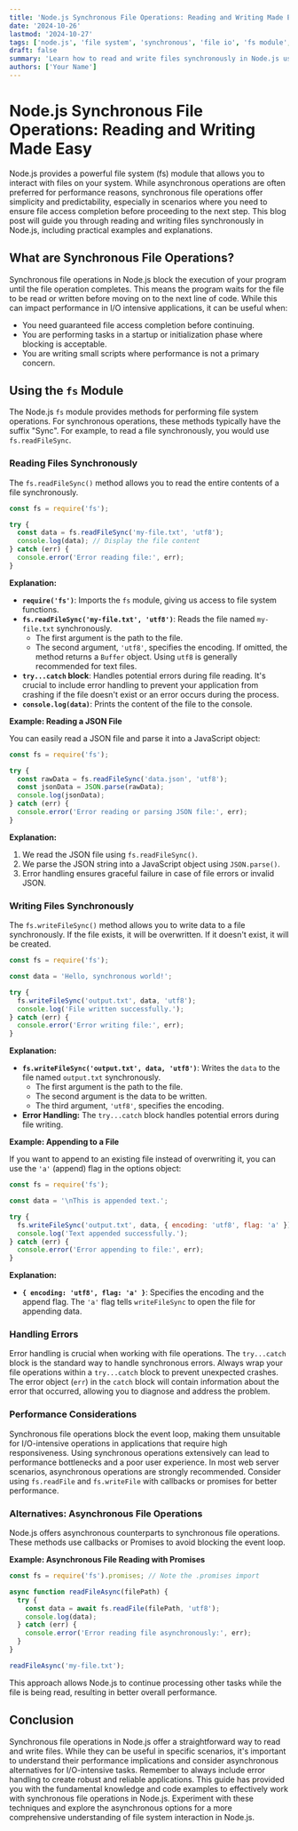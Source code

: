 ```yaml
---
title: 'Node.js Synchronous File Operations: Reading and Writing Made Easy'
date: '2024-10-26'
lastmod: '2024-10-27'
tags: ['node.js', 'file system', 'synchronous', 'file io', 'fs module', 'javascript']
draft: false
summary: 'Learn how to read and write files synchronously in Node.js using the `fs` module.  This comprehensive guide covers reading files, writing files, handling errors, and understanding the implications of synchronous operations. Includes practical code examples for beginners and experienced developers.'
authors: ['Your Name']
---
```


# Node.js Synchronous File Operations: Reading and Writing Made Easy

Node.js provides a powerful file system (fs) module that allows you to interact with files on your system.  While asynchronous operations are often preferred for performance reasons, synchronous file operations offer simplicity and predictability, especially in scenarios where you need to ensure file access completion before proceeding to the next step. This blog post will guide you through reading and writing files synchronously in Node.js, including practical examples and explanations.

## What are Synchronous File Operations?

Synchronous file operations in Node.js block the execution of your program until the file operation completes.  This means the program waits for the file to be read or written before moving on to the next line of code.  While this can impact performance in I/O intensive applications, it can be useful when:

*   You need guaranteed file access completion before continuing.
*   You are performing tasks in a startup or initialization phase where blocking is acceptable.
*   You are writing small scripts where performance is not a primary concern.

## Using the `fs` Module

The Node.js `fs` module provides methods for performing file system operations.  For synchronous operations, these methods typically have the suffix "Sync".  For example, to read a file synchronously, you would use `fs.readFileSync`.

### Reading Files Synchronously

The `fs.readFileSync()` method allows you to read the entire contents of a file synchronously.

```javascript
const fs = require('fs');

try {
  const data = fs.readFileSync('my-file.txt', 'utf8');
  console.log(data); // Display the file content
} catch (err) {
  console.error('Error reading file:', err);
}
```

**Explanation:**

*   **`require('fs')`**:  Imports the `fs` module, giving us access to file system functions.
*   **`fs.readFileSync('my-file.txt', 'utf8')`**: Reads the file named `my-file.txt` synchronously.
    *   The first argument is the path to the file.
    *   The second argument, `'utf8'`, specifies the encoding. If omitted, the method returns a `Buffer` object.  Using `utf8` is generally recommended for text files.
*   **`try...catch` block**: Handles potential errors during file reading. It's crucial to include error handling to prevent your application from crashing if the file doesn't exist or an error occurs during the process.
*   **`console.log(data)`**: Prints the content of the file to the console.

**Example: Reading a JSON File**

You can easily read a JSON file and parse it into a JavaScript object:

```javascript
const fs = require('fs');

try {
  const rawData = fs.readFileSync('data.json', 'utf8');
  const jsonData = JSON.parse(rawData);
  console.log(jsonData);
} catch (err) {
  console.error('Error reading or parsing JSON file:', err);
}
```

**Explanation:**

1.  We read the JSON file using `fs.readFileSync()`.
2.  We parse the JSON string into a JavaScript object using `JSON.parse()`.
3.  Error handling ensures graceful failure in case of file errors or invalid JSON.

### Writing Files Synchronously

The `fs.writeFileSync()` method allows you to write data to a file synchronously.  If the file exists, it will be overwritten.  If it doesn't exist, it will be created.

```javascript
const fs = require('fs');

const data = 'Hello, synchronous world!';

try {
  fs.writeFileSync('output.txt', data, 'utf8');
  console.log('File written successfully.');
} catch (err) {
  console.error('Error writing file:', err);
}
```

**Explanation:**

*   **`fs.writeFileSync('output.txt', data, 'utf8')`**: Writes the `data` to the file named `output.txt` synchronously.
    *   The first argument is the path to the file.
    *   The second argument is the data to be written.
    *   The third argument, `'utf8'`, specifies the encoding.
*   **Error Handling:** The `try...catch` block handles potential errors during file writing.

**Example: Appending to a File**

If you want to append to an existing file instead of overwriting it, you can use the `'a'` (append) flag in the options object:

```javascript
const fs = require('fs');

const data = '\nThis is appended text.';

try {
  fs.writeFileSync('output.txt', data, { encoding: 'utf8', flag: 'a' });
  console.log('Text appended successfully.');
} catch (err) {
  console.error('Error appending to file:', err);
}
```

**Explanation:**

*   **`{ encoding: 'utf8', flag: 'a' }`**:  Specifies the encoding and the append flag. The `'a'` flag tells `writeFileSync` to open the file for appending data.

### Handling Errors

Error handling is crucial when working with file operations.  The `try...catch` block is the standard way to handle synchronous errors.  Always wrap your file operations within a `try...catch` block to prevent unexpected crashes. The error object (`err`) in the `catch` block will contain information about the error that occurred, allowing you to diagnose and address the problem.

### Performance Considerations

Synchronous file operations block the event loop, making them unsuitable for I/O-intensive operations in applications that require high responsiveness. Using synchronous operations extensively can lead to performance bottlenecks and a poor user experience.  In most web server scenarios, asynchronous operations are strongly recommended.  Consider using `fs.readFile` and `fs.writeFile` with callbacks or promises for better performance.

### Alternatives: Asynchronous File Operations

Node.js offers asynchronous counterparts to synchronous file operations. These methods use callbacks or Promises to avoid blocking the event loop.

**Example: Asynchronous File Reading with Promises**

```javascript
const fs = require('fs').promises; // Note the .promises import

async function readFileAsync(filePath) {
  try {
    const data = await fs.readFile(filePath, 'utf8');
    console.log(data);
  } catch (err) {
    console.error('Error reading file asynchronously:', err);
  }
}

readFileAsync('my-file.txt');
```

This approach allows Node.js to continue processing other tasks while the file is being read, resulting in better overall performance.

## Conclusion

Synchronous file operations in Node.js offer a straightforward way to read and write files. While they can be useful in specific scenarios, it's important to understand their performance implications and consider asynchronous alternatives for I/O-intensive tasks. Remember to always include error handling to create robust and reliable applications. This guide has provided you with the fundamental knowledge and code examples to effectively work with synchronous file operations in Node.js.  Experiment with these techniques and explore the asynchronous options for a more comprehensive understanding of file system interaction in Node.js.